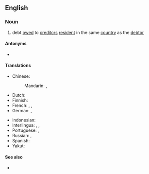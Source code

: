 ==English==

===Noun===
{{en-noun|~}}

# {{lb|en|economics}} debt [[owe]]d to [[creditor]]s [[resident]] in the same [[country]] as the [[debtor]]

====Antonyms====
* {{l|en|foreign debt}}

====Translations====
{{trans-top|debt owed to creditors resident in the same country as debtor}}
* Chinese:
*: Mandarin: {{t+|cmn|內債|sc=Hani}}, {{t+|cmn|内债|tr=nèizhài|sc=Hani}}
* Dutch: {{t|nl|binnenlandse schuld|f}}
* Finnish: {{t|fi|kotimainen velka}}
* French: {{t|fr|dette intérieure|f}}, {{t+|fr|dette nationale|f}}, {{t+|fr|dette publique|f}}
* German: {{t|de|Inlandsschuld|f}}, {{t|de|Inlandsverschuldung|f}}
{{trans-mid}}
* Indonesian: {{t-check|id|[[hutang]] [[dalam negeri]]}} <!-- was "[[hutang]] [[dalam negeri]]" - assumed sum-of-parts; if an idiom, remove the wikilinks to the individual words. see [[User:Kephir/gadgets/xte#Translation_fixing]] -->
* Interlingua: {{t|ia|debita interior}}, {{t|ia|debita national}}, {{t|ia|debita public}}
* Portuguese: {{t|pt|dívida interna|f}}, {{t|pt|dívida pública|f}}
* Russian: {{t|ru|вну́тренний долг|m}}, {{t|ru|вну́тренняя задо́лженность|f}}
* Spanish: {{t|es|deuda interna|f}}
* Yakut: {{t|sah|ис иэс|sc=Cyrl}}
{{trans-bottom}}

====See also====
* {{l|en|national debt}}